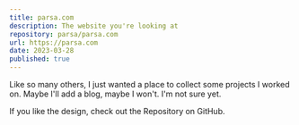 ```yaml
---
title: parsa.com
description: The website you're looking at
repository: parsa/parsa.com
url: https://parsa.com
date: 2023-03-28
published: true
---
```



Like so many others, I just wanted a place to collect some projects I worked on. Maybe I'll add a blog, maybe I won't. I'm not sure yet.

If you like the design, check out the Repository on GitHub.

